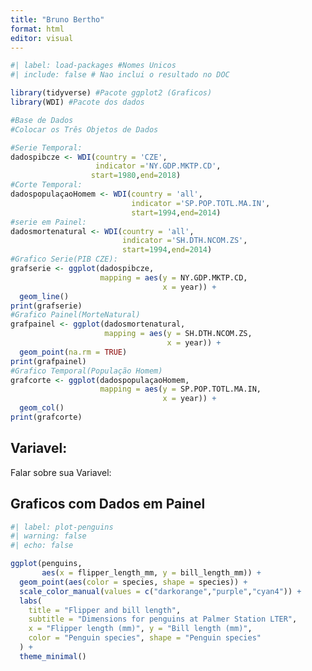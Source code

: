 ---
title: "Bruno Bertho"
format: html
editor: visual
---

```{r}
#| label: load-packages #Nomes Unicos
#| include: false # Nao inclui o resultado no DOC

library(tidyverse) #Pacote ggplot2 (Graficos)
library(WDI) #Pacote dos dados

#Base de Dados
#Colocar os Três Objetos de Dados

#Serie Temporal:
dadospibcze <- WDI(country = 'CZE',
                   indicator ='NY.GDP.MKTP.CD',
                  start=1980,end=2018)
#Corte Temporal:
dadospopulaçaoHomem <- WDI(country = 'all',
                           indicator ='SP.POP.TOTL.MA.IN',
                           start=1994,end=2014)
#serie em Painel:
dadosmortenatural <- WDI(country = 'all',
                         indicator ='SH.DTH.NCOM.ZS',
                         start=1994,end=2014)
#Grafico Serie(PIB CZE):
grafserie <- ggplot(dadospibcze,
                    mapping = aes(y = NY.GDP.MKTP.CD,
                                  x = year)) +
  geom_line()
print(grafserie)
#Grafico Painel(MorteNatural)
grafpainel <- ggplot(dadosmortenatural,
                     mapping = aes(y = SH.DTH.NCOM.ZS,
                                   x = year)) +
  geom_point(na.rm = TRUE)
print(grafpainel)
#Grafico Temporal(População Homem)
grafcorte <- ggplot(dadospopulaçaoHomem,
                    mapping = aes(y = SP.POP.TOTL.MA.IN,
                                  x = year)) +
  geom_col()
print(grafcorte)


```

## Variavel:

Falar sobre sua Variavel:

## Graficos com Dados em Painel

```{r}
#| label: plot-penguins
#| warning: false
#| echo: false

ggplot(penguins, 
       aes(x = flipper_length_mm, y = bill_length_mm)) +
  geom_point(aes(color = species, shape = species)) +
  scale_color_manual(values = c("darkorange","purple","cyan4")) +
  labs(
    title = "Flipper and bill length",
    subtitle = "Dimensions for penguins at Palmer Station LTER",
    x = "Flipper length (mm)", y = "Bill length (mm)",
    color = "Penguin species", shape = "Penguin species"
  ) +
  theme_minimal()
```
